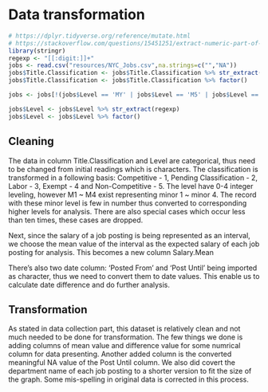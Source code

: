 # Data transformation


```r
# https://dplyr.tidyverse.org/reference/mutate.html
# https://stackoverflow.com/questions/15451251/extract-numeric-part-of-strings-of-mixed-numbers-and-characters-in-r
library(stringr)
regexp <- "[[:digit:]]+"
jobs <- read.csv("resources/NYC_Jobs.csv",na.strings=c("","NA"))
jobs$Title.Classification <- jobs$Title.Classification %>% str_extract(regexp)
jobs$Title.Classification <- jobs$Title.Classification %>% factor()

jobs <- jobs[!(jobs$Level == 'MY' | jobs$Level == 'M5' | jobs$Level == 'M6' | jobs$Level == 'M7'),]

jobs$Level <- jobs$Level %>% str_extract(regexp)
jobs$Level <- jobs$Level %>% factor()

```

## Cleaning

The data in column Title.Classification and Level are categorical, thus need to be changed from initial readings which is characters. The classification is transformed in a following basis: Competitive - 1, Pending Classification - 2, Labor - 3, Exempt - 4 and Non-Competitive - 5. The level have 0-4 integer leveling, however M1 ~ M4 exist representing minor 1 ~ minor 4. The record with these minor level is few in number thus converted to corresponding higher levels for analysis. There are also special cases which occur less than ten times, these cases are dropped.

Next, since the salary of a job posting is being represented as an interval, we choose the mean value of the interval as the expected salary of each job posting for analysis. This becomes a new column Salary.Mean

There's also two date column: 'Posted From' and 'Post Until' being imported as character, thus we need to convert them to date values. This enable us to calculate date difference and do further analysis.

## Transformation

As stated in data collection part, this dataset is relatively clean and not much needed to be done for transformation. The few things we done is adding columns of mean value and difference value for some numrical column for data presenting. Another added column is the converted meaningful NA value of the Post Until column. We also did covert the department name of each job posting to a shorter version to fit the size of the graph. Some mis-spelling in original data is corrected in this process.